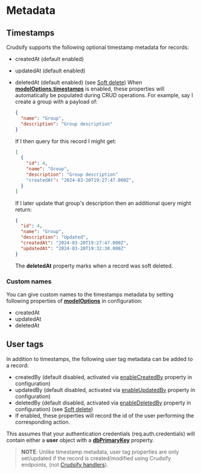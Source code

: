 # Metadata

## Timestamps

Crudsify supports the following optional timestamp metadata for records:

- createdAt (default enabled)
- updatedAt (default enabled)
- deletedAt (default enabled) (see [Soft delete](./softdelete))
  When [**modelOptions.timestamps**](./configuration#modeloptions) is enabled, these properties will automatically be populated during CRUD operations. For example, say I create a group with a payload of:

  ```json
  {
    "name": "Group",
    "description": "Group description"
  }
  ```

  If I then query for this record I might get:

  ```json
  [
    {
      "id": 4,
      "name": "Group",
      "description": "Group description"
      "createdAt": "2024-03-20T19:27:47.000Z",
    }
  ]
  ```

  If I later update that group's description then an additional query might return:

  ```json
  {
    "id": 4,
    "name": "Group",
    "description": "Updated",
    "createdAt": "2024-03-20T19:27:47.000Z",
    "updatedAt": "2024-03-20T19:32:30.000Z"
  }
  ```

  The **deletedAt** property marks when a record was soft deleted.

### Custom names

You can give custom names to the timestamps metadata by setting following properties of [**modelOptions**](./configuration#modeloptions) in configuration:

- createdAt
- updatedAt
- deletedAt

## User tags

In addition to timestamps, the following user tag metadata can be added to a record:

- createdBy (default disabled, activated via [enableCreatedBy](./configuration#enablecreatedby) property in configuration)
- updatedBy (default disabled, activated via [enableUpdatedBy](./configuration#enableupdatedby) property in configuration)
- deletedBy (default disabled, activated via [enableDeletedBy](./configuration#enabledeletedby) property in configuration) (see [Soft delete](./softdelete))
- If enabled, these properties will record the id of the user performing the corresponding action.

This assumes that your authentication credentials (req.auth.credentials) will contain either a **user** object with a [**dbPrimaryKey**](./configuration#dbprimarykey) property.

> **NOTE**: Unlike timestamp metadata, user tag properties are only set/updated if the record is created/modified using Crudsify endpoints, (not [Crudsify handlers](./handlers)).
